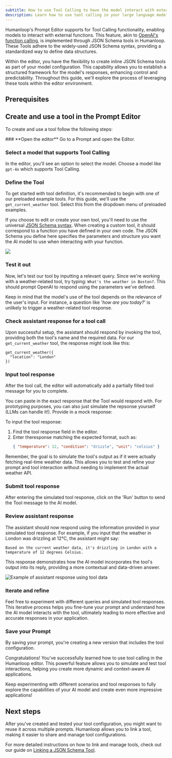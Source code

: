 ```yaml
---
subtitle: How to use Tool Calling to have the model interact with external functions.
description: Learn how to use tool calling in your large language models and intract with it in the Humanloop Prompt Editor.
---
```


Humanloop's Prompt Editor supports for Tool Calling functionality, enabling models to interact with external functions. This feature, akin to [OpenAI's function calling](https://platform.openai.com/docs/v5/guides/function-calling/function-calling), is implemented through JSON Schema tools in Humanloop. These Tools adhere to the widely-used JSON Schema syntax, providing a standardized way to define data structures.

Within the editor, you have the flexibility to create inline JSON Schema tools as part of your model configuration. This capability allows you to establish a structured framework for the model's responses, enhancing control and predictability. Throughout this guide, we'll explore the process of leveraging these tools within the editor environment.

## Prerequisites

<Markdown src="../../../snippets/v5/prereq-point-prompt.mdx" />

## Create and use a tool in the Prompt Editor

To create and use a tool follow the following steps:

<Steps>
### **Open the editor**
Go to a Prompt and open the Editor.

### **Select a model that supports Tool Calling**

<Markdown src="../../../snippets/v5/tool-calling-models.mdx" />

In the editor, you'll see an option to select the model. Choose a model like `gpt-4o` which supports Tool Calling.

### **Define the Tool**

To get started with tool definition, it's recommended to begin with one of our preloaded example tools. For this guide, we'll use the `get_current_weather` tool. Select this from the dropdown menu of preloaded examples.

If you choose to edit or create your own tool, you'll need to use the universal [JSON Schema syntax](https://json-schema.org/). When creating a custom tool, it should correspond to a function you have defined in your own code. The JSON Schema you define here specifies the parameters and structure you want the AI model to use when interacting with your function.

<img src="../../../assets/images/d556ba7-image.png" />

### **Test it out**

Now, let's test our tool by inputting a relevant query. Since we're working with a weather-related tool, try typing: `What's the weather in Boston?`. This should prompt OpenAI to respond using the parameters we've defined.

<Tip title="Tool calling is context-sensitive">

Keep in mind that the model's use of the tool depends on the relevance of the user's input. For instance, a question like '_how are you today?_' is unlikely to trigger a weather-related tool response.

</Tip>

### **Check assistant response for a tool call**

Upon successful setup, the assistant should respond by invoking the tool, providing both the tool's name and the required data. For our `get_current_weather` tool, the response might look like this:

```
get_current_weather({
  "location": "London"
})
```

### **Input tool response**

After the tool call, the editor will automatically add a partially filled tool message for you to complete.

You can paste in the exact response that the Tool would respond with. For prototyping purposes, you can also just simulate the repsonse yourself (LLMs can handle it!). Provide in a mock response:

To input the tool response:

1. Find the tool response field in the editor.
2. Enter theresponse matching the expected format, such as:
   ```json
   { "temperature": 12, "condition": "drizzle", "unit": "celsius" }
   ```

Remember, the goal is to simulate the tool's output as if it were actually fetching real-time weather data. This allows you to test and refine your prompt and tool interaction without needing to implement the actual weather API.

### **Submit tool response**

After entering the simulated tool response, click on the 'Run' button to send the Tool message to the AI model.

### **Review assistant response**

The assistant should now respond using the information provided in your simulated tool response. For example, if you input that the weather in London was drizzling at 12°C, the assistant might say:

`Based on the current weather data, it's drizzling in London with a temperature of 12 degrees Celsius.`

This response demonstrates how the AI model incorporates the tool's output into its reply, providing a more contextual and data-driven answer.

<img
  src="../../../assets/images/19c0604-image.png"
  alt="Example of assistant response using tool data"
/>

### **Iterate and refine**

Feel free to experiment with different queries and simulated tool responses. This iterative process helps you fine-tune your prompt and understand how the AI model interacts with the tool, ultimately leading to more effective and accurate responses in your application.

### **Save your Prompt**

By saving your prompt, you're creating a new version that includes the tool configuration.

</Steps>

Congratulations! You've successfully learned how to use tool calling in the Humanloop editor. This powerful feature allows you to simulate and test tool interactions, helping you create more dynamic and context-aware AI applications.

Keep experimenting with different scenarios and tool responses to fully explore the capabilities of your AI model and create even more impressive applications!

## Next steps

After you've created and tested your tool configuration, you might want to reuse it across multiple prompts. Humanloop allows you to link a tool, making it easier to share and manage tool configurations.

For more detailed instructions on how to link and manage tools, check out our guide on [Linking a JSON Schema Tool](/docs/v5/development/guides/link-json-schema-tool).
